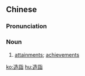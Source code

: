 {{also|造诣}}
==Chinese==
{{zh-forms|s=造诣}}

===Pronunciation===
{{zh-pron
|m=zàoyì
|c=cou3 ngai6
|mn=qz:chǒ-gē/tw,xm:chō-gē/zz:chhò-gé
|cat=n
}}

===Noun===
{{zh-noun}}

# [[attainment]]s; [[achievement]]s {{gloss|of an academic or artistic nature}}

[[ko:造詣]]
[[hu:造詣]]